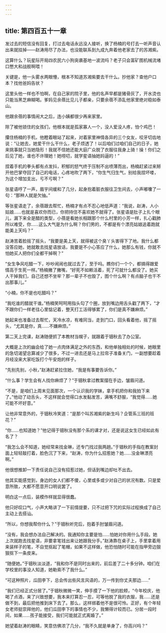 ```yaml
---
---
---
```

title: 第四百五十一章
---




发过去的短信没有回复，打过去电话永远没人接听，换了杨楠的号打去一听声音认出来就挂掉——赵涛用尽了办法，也没能联系到九成九奔着他老家去了的苏湘紫。

这算什么？玩星际开局四农民六小狗突袭基地一波流吗？老子只会富矿图机械流堵口憋大和战舰啊喂！

关键是，他一头雾水两眼懵，根本不知道苏湘紫要去干什么。抄他家？查他户口本？找他爸妈告状？

这里头他一样也不怕啊，在自己家的院子里，他的名声早都是猪骨灰了，开水烫也只能当黑芝麻糊喝。爹妈见余蓓比见儿子都亲，只要余蓓不添乱他家里绝对稳如泰山。

他跟余蓓的事情闹大之后，连小姨都很少再来家里。

除了被他锁住的女孩们，他根本就是孤家寡人一个，没人爱没人疼，怕个鸡巴！

攥住杨楠的手机，他瞪着眼站了起来，对着家里神情各异的三个女友，咬牙切齿地说：“让她去，她爱干什么干什么，老子烦透了！以后咱们过咱们自己的日子，她来挑事就只当她隐形！我就不信她还能大庭广众脱了衣服往我身上骑！操！你们之后见了她，谁也不许理她！她唠叨，就学星语抽她妈逼的！”

捏着手机的拳头都有点发抖，积郁的怒气终于压制不出喷薄而出，杨楠赶紧过来掰开他巴掌夺回了自己的电话，心疼地吹了两下，“你生气归生气，别给我捏坏喽，为这个增加支出，亏不亏啊？”

张星语哼了一声，眉宇间缓和了几分，起身抱着脏衣服往卫生间去，小声嘟囔了一句：“那种人就是欠抽。”

等张星语走了，余蓓跟去帮忙，杨楠才有点不忍心地低声道：“我说，赵涛，人小姑娘……也就是喜欢你而已，你把持住不喜欢她不就得了。张星语是肚子上扎个眼儿，漏下来全是醋的类型，小蓓是看她长相跟那个什么村里的小芳一样，扎心戳肺所以难受，你……这么大气是为什么啊？你们男的，不都是有个漂亮姑娘追着跑就能美上天吗？”

赵涛苦着脸摇了摇头，“我要是美上天，就得被这个臭丫头害得下了地。我什么都没答应她，她就敢去找星语放话，我要是不小心答应了什么，她那么有钱，你就不怕她买人把你们全都干掉啊？”

“女生争风吃醋一下，吵吵闹闹也就过去了，至于吗。瞧你们一个个，都搞得跟爱情高于生死一样。”杨楠撇了撇嘴，“好死不如赖活着，死了可就什么都没了。她买人干掉我们，自己还想不坐牢？那一辈子不也毁了，图个什么啊？有点脑子也干不出那事儿。”

“小楠，你不是也吃醋吗？”

“我吃谁的醋就干谁。”杨楠笑呵呵用指头勾了个圈，放到嘴边用舌头戳了两下，“才不跟你们一样老往心里惦记着，整天打工活得够累了，你们是真不嫌麻烦。”

她起来也准备过去帮忙，天冷水凉，有难同当，走到门口，回头看着他，摇了摇头，“尤其是你，真……不嫌麻烦。”

第二天上完课，赵涛随便抓了本教材当幌子，就跟着于钿秋去了办公室。

大概是上次的幽会给了她一点肉体满足之外的东西，和他单独相处的时候，她眼里的急切渴望总算减少了很多，不过一进去还是马上拉帘子准备关门，一副想要趁着月经没来大家吃饭打个午安炮的样子。

“先别先别，小秋，”赵涛赶紧拉住她，“我是有事要告诉你。”

“什么事？学生会有人找你麻烦了？”于钿秋拿过教案摆在手边，皱眉问道。

“不是，是咱们上周末见面那次，一个认识我的学妹，拿手机把你和我拍下来了。”他动了动舌头，不这样就会觉得口水发黏发苦，满嘴不舒服，“我觉得……她可能不坏好意。”

让他非常意外的，于钿秋冷笑道：“是那个叫苏湘紫的新生吗？企管系三班的班花？”

“你……也知道她？”他记得于钿秋没有那个系的课才对，还是说这女生已经如此有名了？

“我怎么会不知道，她经常来找金琳，还专门找过我两趟。”于钿秋的手指在教案封面上轻轻敲打着，脸色沉了下来，“赵涛，你为什么招惹她？她……没金琳漂亮啊。”

他很想推卸一下责任说自己没有招惹过她，但话到嘴边却吐不出去。

他其实能感觉到，身边的女人们都不傻，心里或多或少对自己的状况有数。只是爱意所致，大都不愿意开口明说罢了。

明白这一点后，装模作样就显得很蠢。

他只好叹口气，小声大略讲了一下前情提要，只不过把下咒的实际过程换成了自己主动上去搭讪。

“所以，你想我帮你什么？”于钿秋听完后，抱着手肘皱眉问道。

“没有，我会想办法自己解决的。我通知你主要是怕……怕她对你用什么手段。她上次就跑去找星语，非要拿笔钱出来让她跟我分手。”赵涛靠在桌子上，手里拿着用来装样子的笔，不自觉抠起了笔帽，如果不这样做，他恐怕随时可能在指甲旁边狠狠抠下一条皮来。

“随便她。”于钿秋淡淡道，“我和你不是同时出来的，前后差了二十多分钟。咱们在学校里的事没人知道，她勒索不了我什么。”

“可这种照片，瓜田李下，总会传出些风言风语的，万一传到你丈夫那边……”

“我们已经正式分居了。”于钿秋微微一笑，伸手摸了一下他的脸颊，“今年校庆，他喝了点酒，来了兴致想要，我本来打算忍一忍，可等他脱了我的衣服，我……还是做不到，最后把他推到床下去了。那么，这样绑着他不是很可怜。正好，有个年轻女老师挺崇拜他的，他们瓜田李下的事情也不少，我懒得计较而已。分居一段时间，如果……孩子能接受，我们可能就正式离婚了。”

她望着赵涛的眼睛，笑意仿佛浓了几分，“我不久就是单身了，你高兴吗？”